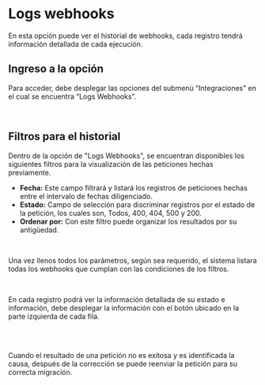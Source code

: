 
# Logs webhooks

En esta opción puede ver el historial de webhooks, cada registro tendrá información detallada de cada ejecución.

## Ingreso a la opción

Para acceder, debe desplegar las opciones del submenú “Integraciones” en el cual se encuentra “Logs Webhooks”.

<br />
<div className="contenedor-imagenes">
  <ImageZoom
    src="/logsWebhooks.webp"
    alt="Modulo logs webhooks"
    width={800}
    height={300}
  />
</div>


## Filtros para el historial

Dentro de la opción de "Logs Webhooks", se encuentran disponibles los siguientes filtros para la visualización de las peticiones hechas previamente.

- **Fecha:** Este campo filtrará y listará los registros de peticiones hechas entre el intervalo de fechas diligenciado.
- **Estado:** Campo de selección para discriminar registros por el estado de la petición, los cuales son, Todos, 400, 404, 500 y 200.
- **Ordenar por:** Con este filtro puede organizar los resultados por su antigüedad.
<br />
<div className="contenedor-imagenes">
  <ImageZoom
    src="/filtrosLogWebhooks.webp"
    alt="filtros log webhooks"
    width={800}
    height={300}
  />
</div>

Una vez llenos todos los parámetros, según sea requerido, el sistema listara todas los webhooks que cumplan con las condiciones de los filtros.

<br />
<div className="contenedor-imagenes">
  <ImageZoom
    src="/resultadoFiltroLogWebhook.webp"
    alt="Resultados filtros log webhooks"
    width={800}
    height={300}
  />
</div>

En cada registro podrá ver la información detallada de su estado e información, debe desplegar la información con el botón ubicado en la parte izquierda de cada fila.

 
<br />
<div className="contenedor-imagenes">
  <ImageZoom
    src="/botonDesplegarInfoLogWebhook.webp"
    alt="Boton para desplegar información del webhook"
    width={800}
    height={300}
  />
</div>
<br />
<div className="contenedor-imagenes">
  <ImageZoom
    src="/infoWebhook.webp"
    alt=" información del webhook"
    width={800}
    height={300}
  />
</div>

Cuando el resultado de una petición no es exitosa y es identificada la causa, después de la corrección se puede reenviar la petición para su correcta migración.
<br />
<div className="contenedor-imagenes">
  <ImageZoom
    src="/botonEnvioPeticion.webp"
    alt="Boton para desplegar información del webhook"
    width={800}
    height={300}
  />
</div>